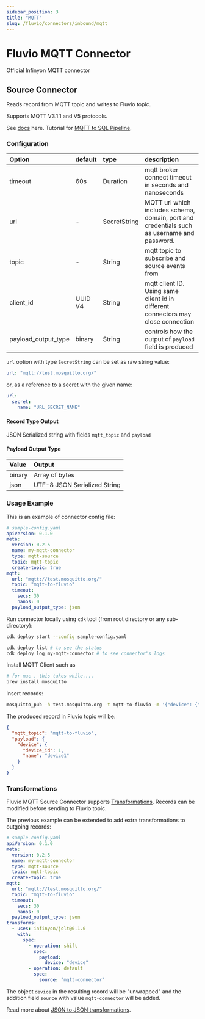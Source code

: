 ```yaml
---
sidebar_position: 3
title: "MQTT"
slug: /fluvio/connectors/inbound/mqtt
---
```


# Fluvio MQTT Connector

Official Infinyon MQTT connector

## Source Connector
Reads record from MQTT topic and writes to Fluvio topic.

Supports MQTT V3.1.1 and V5 protocols.


See [docs](https://www.fluvio.io/connectors/inbound/mqtt/) here.
Tutorial for [MQTT to SQL Pipeline](https://www.fluvio.io/docs/tutorials/mqtt-to-sql/).

### Configuration
| Option              | default  | type           | description                                                                                                                                          |
|:--------------------|:---------|:---------      |:-----------------------------------------------------------------------------------------------------------------------------------------------------|
| timeout             | 60s      | Duration       | mqtt broker connect timeout in seconds and nanoseconds                                                                                               |
| url                 | -        | SecretString   | MQTT url which includes schema, domain, port and credentials such as username and password.                                                          |
| topic               | -        | String         | mqtt topic to subscribe and source events from                                                                                                       |
| client_id           | UUID V4  | String         | mqtt client ID. Using same client id in different connectors may close connection                                                                                                                                       |
| payload_output_type | binary   | String         | controls how the output of `payload` field is produced                                                                                               |

`url` option with type `SecretString` can be set as raw string value:
```yaml
url: "mqtt://test.mosquitto.org/"
```
or, as a reference to a secret with the given name:
```yaml
url:
  secret:
    name: "URL_SECRET_NAME"
```


#### Record Type Output

JSON Serialized string with fields `mqtt_topic` and `payload`

#### Payload Output Type

| Value  | Output                       |
|:-------|:-----------------------------|
| binary | Array of bytes               |
| json   | UTF-8 JSON Serialized String |

### Usage Example

This is an example of connector config file:

```yaml
# sample-config.yaml
apiVersion: 0.1.0
meta:
  version: 0.2.5
  name: my-mqtt-connector
  type: mqtt-source
  topic: mqtt-topic
  create-topic: true
mqtt:
  url: "mqtt://test.mosquitto.org/"
  topic: "mqtt-to-fluvio"
  timeout:
    secs: 30
    nanos: 0
  payload_output_type: json
```

Run connector locally using `cdk` tool (from root directory or any sub-directory):

```bash
cdk deploy start --config sample-config.yaml

cdk deploy list # to see the status
cdk deploy log my-mqtt-connector # to see connector's logs
```

Install MQTT Client such as
```bash
# for mac , this takes while....
brew install mosquitto
```

Insert records:
```bash
mosquitto_pub -h test.mosquitto.org -t mqtt-to-fluvio -m '{"device": {"device_id":1, "name":"device1"}}'
```

The produced record in Fluvio topic will be:
```json
{
  "mqtt_topic": "mqtt-to-fluvio",
  "payload": {
    "device": {
      "device_id": 1,
      "name": "device1"
    }
  }
}
```
### Transformations
Fluvio MQTT Source Connector supports [Transformations](https://www.fluvio.io/docs/concepts/transformations-chain/). Records can be modified before sending to Fluvio topic.

The previous example can be extended to add extra transformations to outgoing records:
```yaml
# sample-config.yaml
apiVersion: 0.1.0
meta:
  version: 0.2.5
  name: my-mqtt-connector
  type: mqtt-source
  topic: mqtt-topic
  create-topic: true
mqtt:
  url: "mqtt://test.mosquitto.org/"
  topic: "mqtt-to-fluvio"
  timeout:
    secs: 30
    nanos: 0
  payload_output_type: json
transforms:
  - uses: infinyon/jolt@0.1.0
    with:
      spec:
        - operation: shift
          spec:
            payload:
              device: "device"
        - operation: default
          spec:
            source: "mqtt-connector"
```
The object `device` in the resulting record will be "unwrapped" and the addition field `source` with value `mqtt-connector`
will be added.

Read more about [JSON to JSON transformations](https://www.fluvio.io/smartmodules/certified/jolt/).
